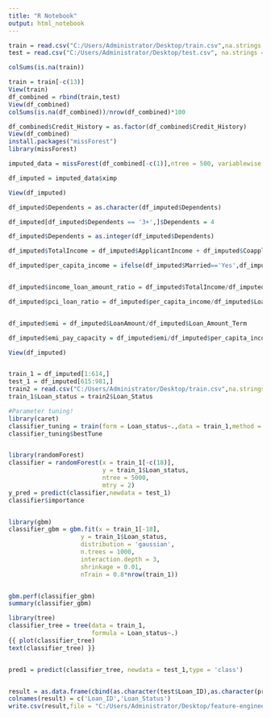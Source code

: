 ---
title: "R Notebook"
output: html_notebook
---



```{r}
train = read.csv("C:/Users/Administrator/Desktop/train.csv",na.strings = '')
test = read.csv("C:/Users/Administrator/Desktop/test.csv", na.strings = '')

colSums(is.na(train))

train = train[-c(13)]
View(train)
df_combined = rbind(train,test)
View(df_combined)
colSums(is.na(df_combined))/nrow(df_combined)*100

df_combined$Credit_History = as.factor(df_combined$Credit_History)
View(df_combined)
install.packages("missForest")
library(missForest)

imputed_data = missForest(df_combined[-c(1)],ntree = 500, variablewise = T,verbose = T )

df_imputed = imputed_data$ximp

View(df_imputed)

df_imputed$Dependents = as.character(df_imputed$Dependents)

df_imputed[df_imputed$Dependents == '3+',]$Dependents = 4

df_imputed$Dependents = as.integer(df_imputed$Dependents)

df_imputed$TotalIncome = df_imputed$ApplicantIncome + df_imputed$CoapplicantIncome

df_imputed$per_capita_income = ifelse(df_imputed$Married=='Yes',df_imputed$TotalIncome/(df_imputed$Dependents+2),df_imputed$TotalIncome/(df_imputed$Dependents+1)) 


df_imputed$income_loan_amount_ratio = df_imputed$TotalIncome/df_imputed$LoanAmount

df_imputed$pci_loan_ratio = df_imputed$per_capita_income/df_imputed$LoanAmount


df_imputed$emi = df_imputed$LoanAmount/df_imputed$Loan_Amount_Term

df_imputed$emi_pay_capacity = df_imputed$emi/df_imputed$per_capita_income

View(df_imputed)


train_1 = df_imputed[1:614,]
test_1 = df_imputed[615:981,]
train2 = read.csv("C:/Users/Administrator/Desktop/train.csv",na.strings = '')
train_1$Loan_status = train2$Loan_Status

#Parameter tuning!
library(caret)
classifier_tuning = train(form = Loan_status~.,data = train_1,method = 'rf' )
classifier_tuning$bestTune


library(randomForest)
classifier = randomForest(x = train_1[-c(18)],
                          y = train_1$Loan_status,
                          ntree = 5000,
                          mtry = 2)
y_pred = predict(classifier,newdata = test_1)
classifier$importance


library(gbm)
classifier_gbm = gbm.fit(x = train_1[-18],
                    y = train_1$Loan_status,
                    distribution = 'gaussian',
                    n.trees = 1000,
                    interaction.depth = 3,
                    shrinkage = 0.01,
                    nTrain = 0.8*nrow(train_1))


gbm.perf(classifier_gbm)
summary(classifier_gbm)

library(tree)
classifier_tree = tree(data = train_1,
                       formula = Loan_status~.)
{{ plot(classifier_tree)
text(classifier_tree) }}


pred1 = predict(classifier_tree, newdata = test_1,type = 'class')


result = as.data.frame(cbind(as.character(test$Loan_ID),as.character(pred1)))
colnames(result) = c('Loan_ID','Loan_Status')
write.csv(result,file = "C:/Users/Administrator/Desktop/feature-engineering-tree1.csv",row.names = F)
```


